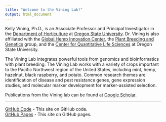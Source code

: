 ```yaml
---
title: "Welcome to the Vining Lab!"
output: html_document
---
```



Kelly Vining, Ph.D., is an Associate Professor and Principal Investigator in the [Department of Horticulture](https://horticulture.oregonstate.edu/) at [Oregon State University](https://oregonstate.edu/).
Dr. Vining is also affiliated with the [Global Hemp Innovation Center](https://agsci.oregonstate.edu/hemp), the [Plant Breeding and Genetics](https://plantbreeding.oregonstate.edu/) group, and the [Center for Quantitative Life Sciences](https://cqls.oregonstate.edu/) at Oregon State University.


The Vining Lab integrates powerful tools from genomics and bioinformatics with plant breeding.
The Vining Lab works with a variety of crops important to the Pacific Northwest region of the United States, including mint, hemp, hazelnut, black raspberry, and potato.
Common research themes are identification of disease and pest resistance genes, gene expression studies, and molecular marker development for marker-assisted selection.


Publications from the Vining lab can be found at [Google Scholar](https://scholar.google.com/citations?hl=en&user=gzvZ8jkAAAAJ).



___

[GitHub Code](https://github.com/ViningLab/ViningLab)  - This site on GitHub code.    
[GitHub Pages](https://vininglab.github.io/ViningLab/)  - This site on GitHub pages.    


